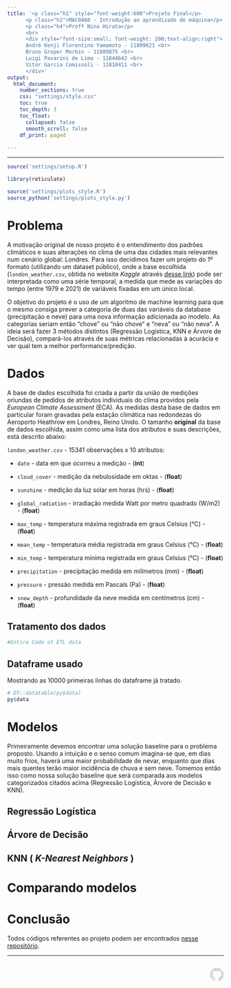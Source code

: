 ```yaml
---
title: '<p class="h1" style="font-weight:600">Projeto Final</p>
      <p class="h2">MAC0460 - Introdução ao aprendizado de máquina</p>
      <p class="h4">Profª Nina Hirata</p>
      <br>
      <div style="font-size:small; font-weight: 200;text-align:right">
      André Kenji Florentino Yamamoto - 11809621 <br>
      Bruno Groper Morbin - 11809875 <br>
      Luigi Pavarini de Lima - 11844642 <br>
      Vitor Garcia Comissoli - 11810411 <br>
      </div>'
output: 
  html_document:
    number_sections: true
    css: "settings/style.css"
    toc: true
    toc_depth: 3
    toc_float: 
      collapsed: false
      smooth_scroll: false
    df_print: paged
    
---
```

<hr>
```r
source('settings/setup.R')
```

```r
library(reticulate)
```

```r
source('settings/plots_style.R')
source_python('settings/plots_style.py')
```

<!-- %%%%%%%%%%%%%%%%%%%%%%%%%%%%%%%%%%%%%%%%%%%%%%%%%%%%%%%%%%%%%%%%%%%%%%% -->
# Problema

A motivação original de nosso projeto é o entendimento dos padrões climáticos e suas alterações no clima de uma das cidades mais relevantes num cenário global: Londres. Para isso decidimos fazer um projeto do 1º formato (utilizando um dataset público), onde a base escolhida (`london_weather.csv`, obtida no website _Kaggle_ através [desse link](https://www.kaggle.com/datasets/emmanuelfwerr/london-weather-data)) pode ser interpretada como uma série temporal, a medida que mede as variações do tempo (entre 1979 e 2021) de variáveis fixadas em um único local.

O objetivo do projeto é o uso de um algoritmo de machine learning para que o mesmo consiga prever a categoria de duas das variáveis da database (precipitação e neve) para uma nova informação adicionada ao modelo. As categorias seriam então “chove” ou “não chove” e “neva” ou “não neva”.
A ideia será fazer 3 métodos distintos (Regressão Logística, KNN e Árvore de Decisão), compará-los através de suas métricas relacionadas à acurácia e ver qual tem a melhor performance/predição.

<!-- %%%%%%%%%%%%%%%%%%%%%%%%%%%%%%%%%%%%%%%%%%%%%%%%%%%%%%%%%%%%%%%%%%%%%%% -->
# Dados

A base de dados escolhida foi criada a partir da união de medições oriundas de pedidos de atributos individuais do clima providos pela _European Climate Assessment_ (ECA). As medidas desta base de dados em particular foram gravadas pela estação climática nas redondezas do Aeroporto Heathrow em Londres, Reino Unido. O tamanho **original** da base de dados escolhida, assim como uma lista dos atributos e suas descrições, está descrito abaixo:

`london_weather.csv` - 15341 observações x 10 atributos:

- `date` - data em que ocorreu a medição - (**int**)

- `cloud_cover` - medição da nebulosidade em oktas - (**float**)

- `sunshine` - medição da luz solar em horas (hrs) - (**float**)

- `global_radiation` - irradiação medida Watt por metro quadrado (W/m2) - (**float**)

- `max_temp` - temperatura máxima registrada em graus Celsius (°C) - (**float**)

- `mean_temp` - temperatura média registrada em graus Celsius (°C) - (**float**)

- `min_temp` - temperatura mínima registrada em graus Celsius (°C) - (**float**)

- `precipitation` - precipitação medida em milímetros (mm) - (**float**)

- `pressure` - pressão medida em Pascals (Pa) - (**float**)

- `snow_depth` - profundidade da neve medida em centímetros (cm) - (**float**)

## Tratamento dos dados

```python
#Entire Code of ETL data
```

## Dataframe usado

Mostrando as 10000 primeiras linhas do dataframe já tratado.
```r
# DT::datatable(py$data)
py$data
```
<!-- %%%%%%%%%%%%%%%%%%%%%%%%%%%%%%%%%%%%%%%%%%%%%%%%%%%%%%%%%%%%%%%%%%%%%%% -->
# Modelos

Primeiramente devemos encontrar uma solução baseline para o problema proposto. Usando a intuição e o senso comum imagina-se que, em dias muito frios, haverá uma maior probabilidade de nevar, enquanto que dias mais quentes terão maior incidência de chuva e sem neve. Tomemos então isso como nossa solução baseline que será comparada aos modelos categorizados citados acima (Regressão Logística, Árvore de Decisão e KNN).

## Regressão Logística 
<!-- Regressão Logística -->



<!-- %%%%%%%%%%%%%%%%%%%%%%%%%%%%%%%%%%%%%%%%%%%%%%%%%%%%%%%%%%%%%%%%%%%%%%% -->
## Árvore de Decisão
<!-- Árvore de Decisão -->



<!-- %%%%%%%%%%%%%%%%%%%%%%%%%%%%%%%%%%%%%%%%%%%%%%%%%%%%%%%%%%%%%%%%%%%%%%% -->
## KNN ( _K-Nearest Neighbors_ )
<!-- kNN -->



<!-- %%%%%%%%%%%%%%%%%%%%%%%%%%%%%%%%%%%%%%%%%%%%%%%%%%%%%%%%%%%%%%%%%%%%%%% -->
# Comparando modelos



<!-- %%%%%%%%%%%%%%%%%%%%%%%%%%%%%%%%%%%%%%%%%%%%%%%%%%%%%%%%%%%%%%%%%%%%%%% -->
# Conclusão




Todos códigos referentes ao projeto podem ser encontrados [nesse repositório](https://github.com/bmorbin/ML_Project).

<hr>

<div style="display: flex;justify-content: flex-end;margin-top:10px">
<a id="repo_icon" href ="https://github.com/bmorbin/ML_Project" target="_blank">
  <svg height="32" aria-hidden="true" viewBox="0 0 16 16" width="32" fill="#d6d6d6">
    <path d="M8 0C3.58 0 0 3.58 0 8c0 3.54 2.29 6.53 5.47 7.59.4.07.55-.17.55-.38 0-.19-.01-.82-.01-1.49-2.01.37-2.53-.49-2.69-.94-.09-.23-.48-.94-.82-1.13-.28-.15-.68-.52-.01-.53.63-.01 1.08.58 1.23.82.72 1.21 1.87.87 2.33.66.07-.52.28-.87.51-1.07-1.78-.2-3.64-.89-3.64-3.95 0-.87.31-1.59.82-2.15-.08-.2-.36-1.02.08-2.12 0 0 .67-.21 2.2.82.64-.18 1.32-.27 2-.27.68 0 1.36.09 2 .27 1.53-1.04 2.2-.82 2.2-.82.44 1.1.16 1.92.08 2.12.51.56.82 1.27.82 2.15 0 3.07-1.87 3.75-3.65 3.95.29.25.54.73.54 1.48 0 1.07-.01 1.93-.01 2.2 0 .21.15.46.55.38A8.013 8.013 0 0016 8c0-4.42-3.58-8-8-8z"></path>
</svg>
</a>
</div>

<!-- ======================================================================= -->
<!-- Parte da formatação -->
<script src="settings/code.js"></script>
